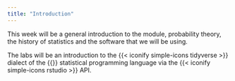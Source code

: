 ```yaml
---
title: "Introduction"
---
```


This week will be a general introduction to the module, probability theory, the history of statistics and the software that we will be using.

The labs will be an introduction to the {{< iconify simple-icons tidyverse >}} dialect of the {{<fa brands r-project>}} statistical programming language via the {{< iconify simple-icons rstudio >}} API.


